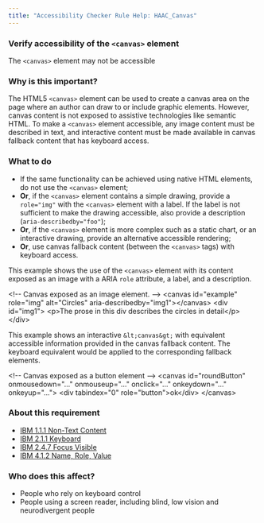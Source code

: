 ```yaml
---
title: "Accessibility Checker Rule Help: HAAC_Canvas"
---
```


<div className="toolHelp">
<Row>
<Column colLg={16} colMd={8} colSm={4} className="toolHead">

### Verify accessibility of the `<canvas>` element

<div id="locLevel"></div>

The `<canvas>` element may not be accessible

</Column>
</Row>
<Row>
<Column colLg={11} colMd={5} colSm={4} className="toolMain">

### Why is this important?

The HTML5 `<canvas>` element can be used to create a canvas area on the page where an author can draw to or include graphic elements. However, canvas content is not exposed to assistive technologies like semantic HTML. To make a `<canvas>` element accessible, any image content must be described in text, and interactive content must be made available in canvas fallback content that has keyboard access.

<div id="locSnippet"></div>

### What to do

 * If the same functionality can be achieved using native HTML elements, do not use the `<canvas>` element;
 * **Or**, if the `<canvas>` element contains a simple drawing, provide a `role="img"` with the `<canvas>` element with a label. If the label is not sufficient to make the drawing accessible, also provide a description (`aria-describedby="foo"`);
 * **Or**, if the `<canvas>` element is more complex such as a static chart, or an interactive drawing, provide an alternative accessible rendering;
 * **Or**, use canvas fallback content (between the `<canvas>` tags) with keyboard access.

This example shows the use of the `<canvas>` element with its content exposed as an image with a ARIA `role` attribute, a label, and a description.

<CodeSnippet type="multi" light={true}>&lt;!-- Canvas exposed as an image element. --&gt;
&lt;canvas id="example" role="img" alt="Circles" aria-describedby="img1"&gt;&lt;/canvas&gt;
&lt;div id="img1"&gt;
    &lt;p&gt;The prose in this div describes the circles in detail&lt;/p&gt;
&lt;/div&gt;</CodeSnippet>

This example shows an interactive `&lt;canvas&gt;` with equivalent accessible information provided in the canvas fallback content. The keyboard equivalent would be applied to the corresponding fallback elements.

<CodeSnippet type="multi" light={true}>&lt;!-- Canvas exposed as a button element --&gt;
&lt;canvas id="roundButton" onmousedown="..." onmouseup="..." onclick="..." onkeydown="..." onkeyup="..."&gt;
    &lt;div tabindex="0" role="button"&gt;ok&lt;/div&gt;
&lt;/canvas&gt;</CodeSnippet>

</Column>
<Column colLg={5} colMd={3} colSm={4} className="toolLeft">

### About this requirement

* [IBM 1.1.1 Non-Text Content](https://www.ibm.com/able/requirements/requirements/#1_1_1)
* [IBM 2.1.1 Keyboard](https://www.ibm.com/able/requirements/requirements/#2_1_1)
* [IBM 2.4.7 Focus Visible](https://www.ibm.com/able/requirements/requirements/#2_4_7)
* [IBM 4.1.2 Name, Role, Value](https://www.ibm.com/able/requirements/requirements/#4_1_2)

### Who does this affect?

 * People who rely on keyboard control
 * People using a screen reader, including blind, low vision and neurodivergent people

</Column>
</Row>
</div>

